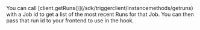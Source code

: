 <Accordion title="How do I get a Run id?">
  You can call [client.getRuns()](/sdk/triggerclient/instancemethods/getruns) with a Job id to get a
  list of the most recent Runs for that Job. You can then pass that run id to your frontend to use
  in the hook.
</Accordion>

